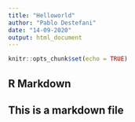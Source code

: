 ```yaml
---
title: "Helloworld"
author: "Pablo Destefani"
date: "14-09-2020"
output: html_document
---
```


```r
knitr::opts_chunk$set(echo = TRUE)
```

## R Markdown
## This is a markdown file

